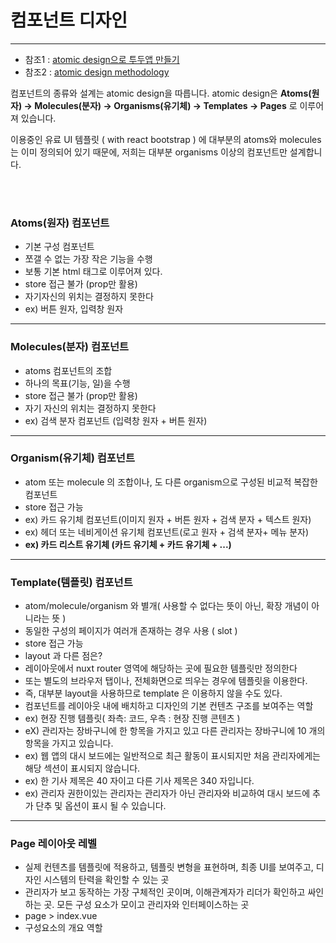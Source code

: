 
<Meta title="⛷ 개발가이드 /🧬 컴포넌트 설계" />

# 컴포넌트 디자인

---

- 참조1 : [atomic design으로 투두앱 만들기](https://velog.io/@thsoon/쓸때없이-고퀄인-투두리스트-만들기-FE-2.-뷰-설계)
- 참조2 : [atomic design methodology](https://atomicdesign.bradfrost.com/chapter-2/)

컴포넌트의 종류와 설계는 atomic design을 따릅니다. atomic design은 **Atoms(원자) -> Molecules(분자) -> Organisms(유기체) -> Templates -> Pages** 로 이루어져 있습니다.

이용중인 유료 UI 템플릿 ( with react bootstrap ) 에 대부분의 atoms와 molecules는 이미 정의되어 있기 때문에, 저희는 대부분 organisms 이상의 컴포넌트만 설계합니다.

<br />
<br />

### Atoms(원자) 컴포넌트

- 기본 구성 컴포넌트
- 쪼갤 수 없는 가장 작은 기능을 수행
- 보통 기본 html 태그로 이루어져 있다.
- store 접근 불가 (prop만 활용)
- 자기자신의 위치는 결정하지 못한다
- ex) 버튼 원자, 입력창 원자

---

### Molecules(분자) 컴포넌트

- atoms 컴포넌트의 조합
- 하나의 목표(기능, 일)을 수행
- store 접근 불가 (prop만 활용)
- 자기 자신의 위치는 결정하지 못한다
- ex) 검색 분자 컴포넌트 (입력창 원자 + 버튼 원자)

---

### Organism(유기체) 컴포넌트

- atom 또는 molecule 의 조합이나, 도 다른 organism으로 구성된 비교적 복잡한 컴포넌트
- store 접근 가능
- ex) 카드 유기체 컴포넌트(이미지 원자 + 버튼 원자 + 검색 분자 + 텍스트 원자)
- ex) 헤더 또는 네비게이션 유기체 컴포넌트(로고 원자 + 검색 분자+ 메뉴 분자)
- **ex) 카드 리스트 유기체 (카드 유기체 + 카드 유기체 + ...)**

---

### Template(템플릿) 컴포넌트

- atom/molecule/organism 와 별개( 사용할 수 없다는 뜻이 아닌, 확장 개념이 아니라는 뜻 )
- 동일한 구성의 페이지가 여러개 존재하는 경우 사용 ( slot )
- store 접근 가능
- layout 과 다른 점은?
- 레이아웃에서 nuxt router 영역에 해당하는 곳에 필요한 템플릿만 정의한다
- 또는 별도의 브라우저 탭이나, 전체화면으로 띄우는 경우에 템플릿을 이용한다.
- 즉, 대부분 layout을 사용하므로 template 은 이용하지 않을 수도 있다.
- 컴포넌트를 레이아웃 내에 배치하고 디자인의 기본 컨텐츠 구조를 보여주는 역할
- ex) 현장 진행 템플릿( 좌측: 코드, 우측 : 현장 진행 콘텐츠 )
- eX) 관리자는 장바구니에 한 항목을 가지고 있고 다른 관리자는 장바구니에 10 개의 항목을 가지고 있습니다.
- ex) 웹 앱의 대시 보드에는 일반적으로 최근 활동이 표시되지만 처음 관리자에게는 해당 섹션이 표시되지 않습니다.
- ex) 한 기사 제목은 40 자이고 다른 기사 제목은 340 자입니다.
- ex) 관리자 권한이있는 관리자는 관리자가 아닌 관리자와 비교하여 대시 보드에 추가 단추 및 옵션이 표시 될 수 있습니다.

---

### Page 레이아웃 레벨

- 실제 컨텐츠를 템플릿에 적용하고, 템플릿 변형을 표현하며, 최종 UI를 보여주고, 디자인 시스템의 탄력을 확인할 수 있는 곳
- 관리자가 보고 동작하는 가장 구체적인 곳이며, 이해관계자가 리더가 확인하고 싸인하는 곳. 모든 구성 요소가 모이고 관리자와 인터페이스하는 곳
- page > index.vue
- 구성요소의 개요 역할
